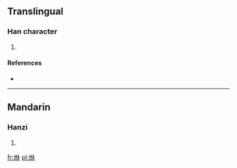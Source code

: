 ==Translingual==

===Han character===
{{Han char|rn=86|rad=火|as=06|sn=10|four=|canj=火人木 (FOD)}}

# {{defn|Han|sort=火06}}

====References====
* {{Han ref|kx=0669.220|dkj=18992|dj=1078.250|hdz=32200.020|uh=70CC|ud=28876}}

----

==Mandarin==

===Hanzi===
{{cmn-hanzi|pin=[[wù]] ([[wu4]]), [[xiū]] ([[xiu1]])|wg=wu<sup>4</sup>, hsiu<sup>1</sup>}}

# {{defn|lang=cmn|sort=火06}}

[[fr:烌]]
[[pl:烌]]